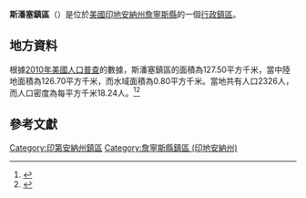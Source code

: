 {{noteTA
|G1=USState
|G2=地名
|G3=Unit
}}
{{Infobox settlement
|official_name            = 斯潘塞鎮區
|native_name = Spencer Township
|settlement_type          = [[行政鎮區|行政鎮區]]
|image_skyline            = 
|imagesize                = 
|image_map                = Map highlighting Spencer Township, Jennings County, Indiana.svg
|mapsize                  = 250px
|pushpin_map  =USA Indiana
|pushpin_label = 斯潘塞鎮區
|pushpin_label_position   = top
|pushpin_map_caption      = 斯潘塞鎮區在印地安納州的位置
|subdivision_type         = [[世界政區索引|國家]]
|subdivision_type1        = [[美国州份|州份]]
|subdivision_type2        = [[印地安納州行政区划|縣]]
|subdivision_name         = [[美国|美国]]
|subdivision_name1        = [[印地安納州|印地安納州]]
|subdivision_name2        = [[詹寧斯縣_(印地安納州)|詹寧斯縣]]
|elevation_ft             = 646
|elevation_m              = 197
|timezone                 = [[北美东部時區|北美东部時區]]
|area_total_km2           = 127.50
|area_land_km2            = 126.70
|area_water_km2           = 0.80
|area_total_sq_mi         = 
|area_land_sq_mi          = 
|area_water_sq_mi         = 
|population_as_of         = [[2010年美國人口普查|2010]]
|population_footnotes     = 
|population_total         = 2326
|population_density_km2   = auto
|population_density_sq_mi = auto
|utc_offset               = -5
|coordinates              = {{coord|38|58|24|N|85|44|41|W|type:city_region:US-AL_source:GNS-enwiki|display=inline,title}}
| coor_pinpoint           = 
| coordinates_footnotes   = 
|timezone_DST             = EDT
|utc_offset_DST           = -4
|postal_code_type         = [[美國郵區編號|郵區編號]]
|postal_code              = 
|area_code                = {{link-en|电话区号812|Area code 812|812}}
|blank_name = [[地名信息系统|GNIS ID]]
|blank_info = 453861
}}
'''斯潘塞鎮區'''（{{lang-en|Spencer Township}}）是位於[[美國|美國]][[印地安納州|印地安納州]][[詹寧斯縣_(印地安納州)|詹寧斯縣]]的一個[[行政鎮區|行政鎮區]]。

== 地方資料 ==
根據[[2010年美國人口普查|2010年美國人口普查]]的數據，斯潘塞鎮區的面積為127.50平方千米，當中陸地面積為126.70平方千米，而水域面積為0.80平方千米。當地共有人口2326人，而人口密度為每平方千米18.24人。<ref name="GR8">{{cite web|url=http://factfinder2.census.gov|publisher=[[美国人口调查局|美国人口调查局]]|accessdate=2011-05-14|title=American FactFinder|archive-date=2013-09-11|archive-url=https://web.archive.org/web/20130911234518/http://factfinder2.census.gov/|dead-url=no}}</ref><ref>{{cite web|url=https://www.citypopulation.de/en/usa/illinois/admin/|title=USA: Illinois (Counties and Townships) - City Population|access-date=2020-07-29|archive-date=2020-04-22|archive-url=https://web.archive.org/web/20200422090607/https://www.citypopulation.de/en/usa/illinois/admin/|dead-url=no}}</ref>

== 參考文獻 ==
{{reflist}}

{{詹寧斯縣 (印地安納州)}}

{{DEFAULTSORT:Spencer Township}}
[[Category:印第安納州鎮區|Category:印第安納州鎮區]]
[[Category:詹寧斯縣鎮區_(印地安納州)|Category:詹寧斯縣鎮區 (印地安納州)]]

{{Indiana-geo-stub}}
